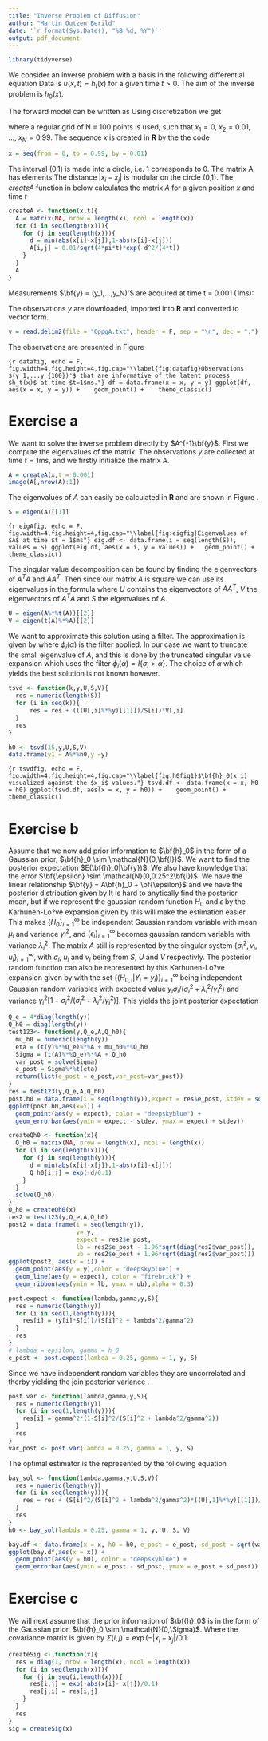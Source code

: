 ```yaml
---
title: "Inverse Problem of Diffusion"
author: "Martin Outzen Berild"
date: '`r format(Sys.Date(), "%B %d, %Y")`'
output: pdf_document
---
```

```r
library(tidyverse)
```
We consider an inverse problem with a basis in the following differential equation 
\begin{equation}
\frac{du(x,t)}{dt} = \frac{d^2u(x,t)}{dx^2}, \enspace u(x,0) = h_0(x), \enspace x \in (0,1), t \ge 0.
\end{equation}
Data is $u(x,t) = h_t(x)$ for a given time $t>0$. The aim of the inverse problem is $h_0(x)$.

The forward model can be written as 
\begin{equation}
u(x,t) = h_t(x) = \frac{1}{\sqrt{4\pi t}}\int e^{-(x-y)^2/(4t)}h_0(y)dy, \enspace t\ge0.
\end{equation}
Using discretization we get

\begin{equation}
 \bf{h}_t = \left[
  \begin{array}{c}
    h_t(x_1)\\
    h_t{x_2}\\
    \vdots \\ 
    h_t{x_N}
  \end{array}
 \right] = A \left[
 \begin{array}{c}
    h_0{x_1}\\
    h_0{x_2}\\
    \vdots\\
    h_0{x_N}
 \end{array}\right]
 = A\bf{h}_0 ,
\end{equation}
where a regular grid of N = 100 points is used, such that $x_1 = 0$, $x_2 = 0.01$, ..., $x_N = 0.99$. The sequence $x$ is created in **R** by the the code
```r
x = seq(from = 0, to = 0.99, by = 0.01)
```
The interval (0,1) is made into a circle, i.e. 1 corresponds to 0. The matrix A has elements
\begin{equation}
A(i,j) = \frac{0.01}{\sqrt{4\pi t}}e^{-|x_i - x_j|^2/(4t)}.
\end{equation}
The distance $|x_i-x_j|$ is modular on the circle (0,1).
The *createA* function in below calculates the matrix $A$ for a given position $x$ and time $t$
```r
createA <- function(x,t){
  A = matrix(NA, nrow = length(x), ncol = length(x))
  for (i in seq(length(x))){
    for (j in seq(length(x))){
      d = min(abs(x[i]-x[j]),1-abs(x[i]-x[j]))
      A[i,j] = 0.01/sqrt(4*pi*t)*exp(-d^2/(4*t))
    }
  }
  A
}
```

Measurements $\bf{y} = (y_1,...,y_N)'$ are acquired at time t = 0.001 (1ms): 
\begin{equation}
y_i = h_t(x_i) + \epsilon_i, \enspace \epsilon_i \sim \mathcal{N}(0, 0.025^2), \enspace \mathrm{iid}.
\end{equation}

The observations $y$ are downloaded, imported into **R** and converted to vector form. 
```r
y = read.delim2(file = "OppgA.txt", header = F, sep = "\n", dec = ".")[[1]]
```

The observations are presented in Figure \ref{fig:datafig}

```{r datafig, echo = F, fig.width=4,fig.height=4,fig.cap="\\label{fig:datafig}Observations  $(y_1,...y_{100})'$ that are informative of the latent process $h_t(x)$ at time $t=1$ms."}
df = data.frame(x = x, y = y)
ggplot(df, aes(x = x, y = y)) + 
  geom_point() + 
  theme_classic()
```


# Exercise a

We want to solve the inverse problem directly by $A^{-1}\bf{y}$. First we compute the eigenvalues of the matrix. The observations $y$ are collected at time $t = 1$ms, and we firstly initialize the matrix A.

```r
A = createA(x,t = 0.001)
image(A[,nrow(A):1])
```

The eigenvalues of $A$ can easily be calculated in **R** and are shown in Figure \ref{fig:eigfig}.
```r
S = eigen(A)[[1]]
```

```{r eigAfig, echo = F, fig.width=4,fig.height=4,fig.cap="\\label{fig:eigfig}Eigenvalues of $A$ at time $t = 1$ms"}
eig.df <- data.frame(i = seq(length(S)), values = S)
ggplot(eig.df, aes(x = i, y = values)) +
  geom_point() + 
  theme_classic()
```


The singular value decomposition can be found by finding the eigenvectors of $A^TA$ and $AA^T$. Then since our matrix $A$ is square we can use its eigenvalues in the formula 
\begin{equation}
A = USV^T, 
\end{equation}
where $U$ contains the eigenvectors of $AA^T$, $V$ the eigenvectors of $A^TA$ and $S$ the eigenvalues of $A$. 

```r
U = eigen(A%*%t(A))[[2]]
V = eigen(t(A)%*%A)[[2]]
```

We want to approximate this solution using a filter. The approximation is given by
\begin{equation}
\bf{\hat{h}}_0 = \sum\limits_{\{i:\sigma_i>0\}} \phi_i(\alpha) \frac{<u_i,y>}{\sigma_i}v_i,
\end{equation}
where $\phi_i(\alpha)$ is the filter applied. In our case we want to truncate the small eigenvalue of $A$, and this is done by the truncated singular value expansion which uses the filter $\phi_i(\alpha) = I\{\sigma_i>\alpha\}$. The choice of $\alpha$ which yields the best solution is not known however. 

```r
tsvd <- function(k,y,U,S,V){
  res = numeric(length(S))
  for (i in seq(k)){
      res = res + (((U[,i]%*%y)[[1]])/S[i])*V[,i]
  }
  res
}

h0 <- tsvd(15,y,U,S,V)
data.frame(y1 = A%*%h0,y =y)
```


```{r tsvdfig, echo = F, fig.width=4,fig.height=4,fig.cap="\\label{fig:h0fig1}$\bf{h}_0(x_i) visualized against the $x_i$ values."}
tsvd.df <- data.frame(x = x, h0 = h0)
ggplot(tsvd.df, aes(x = x, y = h0)) + 
  geom_point() + 
  theme_classic()
```


# Exercise b

Assume that we now add prior information to $\bf{h}_0$ in the form of a Gaussian prior, $\bf{h}_0 \sim \mathcal{N}(0,\bf{I})$. We want to find the posterior expectation $E(\bf{h}_0|\bf{y})$. We also have knowledge that the error $\bf{\epsilon} \sim \mathcal{N}(0,0.25^2\bf{I})$. We have the linear relationship $\bf{y} = A\bf{h}_0 + \bf{\epsilon}$ and we have the posterior distribution given by
\begin{equation*}
p(\bf{h}_0|\bf{y}) = \frac{p(\bf{y},\bf{h}_0)}{p(\bf{y})} = \frac{p(\bf{y}|\bf{h}_0)p(\bf{h}_0)}{p(\bf{y})}.
\end{equation*}
It is hard to anytically find the posterior mean, but if we represent the gaussian random function $H_0$ and $\epsilon$ by the Karhunen-Lo?ve expansion given by
\begin{equation*}
\begin{array}{rcl}
H_0 &=& \sum\limits_{i=1}^\infty H_{0,i}\bf{v}_i \\
\epsilon &=& \sum\limits_{i=1}^\infty \epsilon_i \bf{v}_i , 
\end{array}
\end{equation*}
this will make the estimation easier. 
This makes $\{H_0\}_{i=1}^\infty$ be independent Gaussian random variable with mean $\mu_i$ and variance $\gamma_i^2$, and $\{\epsilon_i\}_{i=1}^\infty$ becomes  gaussian random variable with variance $\lambda_i^2$. The matrix $A$ still is represented by the singular system $\{\sigma_i^2,v_i,u_i\}_{i=1}^\infty$, with $\sigma_i$, $u_i$ and $v_i$ being from $S$, $U$ and $V$ respectivly. The posterior random function can also be represented by this Karhunen-Lo?ve expansion given by 
\begin{equation*}
(H_0|Y=y) = \sum\limits_{i = 1}^\infty (H_{0,i}|Y_i = y_i)\bf{v}_i,
\end{equation*}
with the set $\{(H_{0,i}|Y_i = y_i)\}_{i=1}^\infty$ being independent Gaussian random variables with expected value $y_i\sigma_i/(\sigma_i^2 + \lambda_i^2/\gamma_i^2)$ and variance $\gamma_i^2[1-\sigma_i^2/(\sigma_i^2+\lambda_i^2/\gamma_i^2)]$. This yields the joint posterior expectation
\begin{equation*}
E(H_0|Y=y) = \sum\limits_{i=1}^{100} \frac{y_i\sigma_i}{\sigma_i^2 + \frac{\lambda_i^2}{\gamma_i^2}}.
\end{equation*}

```r
Q_e = 4*diag(length(y))
Q_h0 = diag(length(y))
test123<- function(y,Q_e,A,Q_h0){
  mu_h0 = numeric(length(y))
  eta = (t(y)%*%Q_e)%*%A + mu_h0%*%Q_h0
  Sigma = (t(A)%*%Q_e)%*%A + Q_h0
  var_post = solve(Sigma)
  e_post = Sigma%*%t(eta)
  return(list(e_post = e_post,var_post=var_post))
}
res = test123(y,Q_e,A,Q_h0)
post.h0 = data.frame(i = seq(length(y)),expect = res$e_post, stdev = sqrt(diag(res$var_post)))
ggplot(post.h0,aes(x=i)) + 
  geom_point(aes(y = expect), color = "deepskyblue") + 
  geom_errorbar(aes(ymin = expect - stdev, ymax = expect + stdev))
```

```r
createQh0 <- function(x){
  Q_h0 = matrix(NA, nrow = length(x), ncol = length(x))
  for (i in seq(length(x))){
    for (j in seq(length(y))){
      d = min(abs(x[i]-x[j]),1-abs(x[i]-x[j]))
      Q_h0[i,j] = exp(-d/0.1)
    }
  }
  solve(Q_h0)
}
Q_h0 = createQh0(x)
res2 = test123(y,Q_e,A,Q_h0)
post2 = data.frame(i = seq(length(y)), 
                   y= y, 
                   expect = res2$e_post, 
                   lb = res2$e_post - 1.96*sqrt(diag(res2$var_post)), 
                   ub = res2$e_post + 1.96*sqrt(diag(res2$var_post)))
ggplot(post2, aes(x = i)) + 
  geom_point(aes(y = y),color = "deepskyblue") +
  geom_line(aes(y = expect), color = "firebrick") + 
  geom_ribbon(aes(ymin = lb, ymax = ub),alpha = 0.3)
```

```r
post.expect <- function(lambda,gamma,y,S){
  res = numeric(length(y))
  for (i in seq(1,length(y))){
    res[i] = (y[i]*S[i])/(S[i]^2 + lambda^2/gamma^2)
  }
  res
}
# lambda = epsilon, gamma = h_0
e_post <- post.expect(lambda = 0.25, gamma = 1, y, S)
```


Since we have independent random variables they are uncorrelated and therby yielding the join posterior variance 
\begin{equation*}
\mathrm{Var}(\sum\limits_{i=1}^{100} (H_{0,i}|Y_i=y_i)) = \sum\limits_{i=1}^{100} \mathrm{Var}(H_{0,i}|Y_i = y_i) = \sum\limits_{i = 1}^{100} \gamma_i^2\left[1 - \frac{\sigma_i^2}{\sigma_i^2 + \frac{\lambda_i^2}{\gamma_i^2}}\right]
\end{equation*}.

```r
post.var <- function(lambda,gamma,y,S){
  res = numeric(length(y))
  for (i in seq(1,length(y))){
    res[i] = gamma^2*(1-S[i]^2/(S[i]^2 + lambda^2/gamma^2))
  }
  res
}
var_post <- post.var(lambda = 0.25, gamma = 1, y, S)
```
The optimal estimator is the represented by the following equation
\begin{equation*}
\hat{\bf{h}}_0 = \sum\limits_{i=1}^{100} \frac{\sigma_i^2}{\sigma_i^2 + \frac{\lambda_i^2}{\gamma_i^2}}\frac{<\bf{u}_i,\bf{y}>}{\sigma_i}\bf{v}_i
\end{equation*}

```r
bay_sol <- function(lambda,gamma,y,U,S,V){
  res = numeric(length(y))
  for (i in seq(length(y))){
    res = res + (S[i]^2/(S[i]^2 + lambda^2/gamma^2)*((U[,1]%*%y)[[1]])/S[1])*V[,1]
  }
  res
}
h0 <- bay_sol(lambda = 0.25, gamma = 1, y, U, S, V)
```

```r
bay.df <- data.frame(x = x, h0 = h0, e_post = e_post, sd_post = sqrt(var_post))
ggplot(bay.df,aes(x = x)) + 
  geom_point(aes(y = h0), color = "deepskyblue") + 
  geom_errorbar(aes(ymin = e_post - sd_post, ymax = e_post + sd_post))
```

# Exercise c

We will next assume that the prior information of $\bf{h}_0$ is in the form of the Gaussian prior, $\bf{h}_0 \sim \mathcal{N}(0,\Sigma)$. Where the covariance matrix is given by $\Sigma(i,j) = \exp(-|x_i - x_j|/0.1$. 

```r
createSig <- function(x){
  res = diag(1, nrow = length(x), ncol = length(x))
  for (i in seq(length(x))){
    for (j in seq(i,length(x))){
      res[i,j] = exp(-abs(x[i]- x[j])/0.1)
      res[j,i] = res[i,j]
    }
  }
  res
}
sig = createSig(x)
```


```r


```

